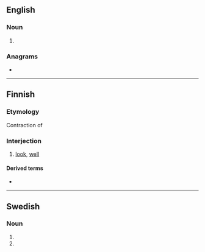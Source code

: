 {{also|Kappas|käppäs}}
==English==

===Noun===
{{head|en|noun plural form}}

# {{plural of|kappa|lang=en}}

===Anagrams===
* {{anagrams|en|a=aakpps|papsak}}

----

==Finnish==

===Etymology===
Contraction of {{suffix|fi|katso|pas}}

===Interjection===
{{fi-int}}

# [[look]], [[well]]

====Derived terms====
* {{l|fi|kappas vain}}

----

==Swedish==

===Noun===
{{head|sv|noun form}}

# {{sv-noun-form-indef-gen|kappa}}
# {{sv-noun-form-indef-gen-pl|kappa}}